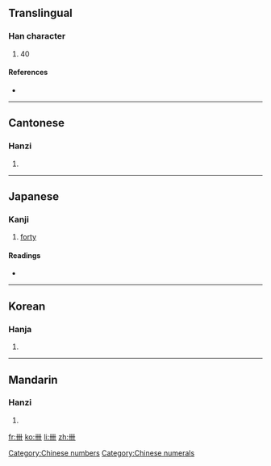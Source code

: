 ==Translingual==

===Han character===
{{Han char|rn=24|rad=十|as=03|sn=5|four=4400<sub>0</sub>|canj=廿廿 (TT), XX廿廿 (XXTT)}}

# 40

====References====
* {{Han ref|kx=0156.140|dkj=02712|dj=0355.040|hdz=10060.020|uh=534C|ud=21324|bh=C96D|bd=51565}}

[[Category:Chinese numbers]]
[[Category:Chinese numerals]]
----

==Cantonese==

===Hanzi===
{{yue-hanzi|jyut=|y=se3}}

# {{defn|Cantonese}}

----

==Japanese==

===Kanji===
{{ja-kanji|grade=|rs=十03}}

# [[forty]]

====Readings====
* {{ja-readings|on=[[しゅう]] (shū)|kun=[[よんじゅう]] (yonjuu)}}

----

==Korean==

===Hanja===
{{ko-hanja|hangeul=십|rv=sip|mr=sip}}

# {{defn|Korean}}

----

==Mandarin==

===Hanzi===
{{cmn-hanzi|pin=[[xì]] ([[xi4]])|wg=hsi<sup>4</sup>}}

# {{defn|Mandarin}}

[[fr:卌]]
[[ko:卌]]
[[li:卌]]
[[zh:卌]]